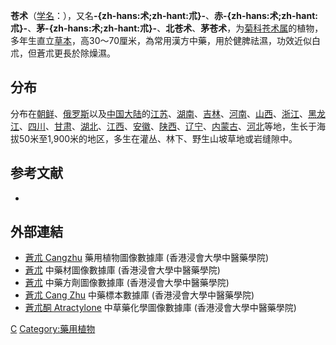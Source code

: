 {{speciesbox
| name = 苍术
| status = 
| status_system = 
| image = ホソバオケラ2.JPG
| genus = Atractylodes
| species = lancea
| authority = (Thunb.) DC.
|synonyms = 
北苍术 ''Atractylodes chinensis'' (DC.) Koidz.
}}

'''苍术'''（[[学名|学名]]：{{lang|la|''Atractylodes lancea''}}），又名'''-{zh-hans:术;zh-hant:朮}-'''、'''赤-{zh-hans:术;zh-hant:朮}-'''、'''茅-{zh-hans:术;zh-hant:朮}-'''、'''北苍术'''、'''茅苍术'''，为[[菊科|菊科]][[苍术属|苍术属]]的植物，多年生直立[[草本|草本]]，高30～70厘米，為常用漢方中藥，用於健脾祛濕，功效近似白朮，但蒼朮更長於除燥濕。

==分布==
分布在[[朝鲜|朝鲜]]、[[俄罗斯|俄罗斯]]以及[[中国大陆|中国大陆]]的[[江苏|江苏]]、[[湖南|湖南]]、[[吉林|吉林]]、[[河南|河南]]、[[山西|山西]]、[[浙江|浙江]]、[[黑龙江|黑龙江]]、[[四川|四川]]、[[甘肃|甘肃]]、[[湖北|湖北]]、[[江西|江西]]、[[安徽|安徽]]、[[陕西|陕西]]、[[辽宁|辽宁]]、[[内蒙古|内蒙古]]、[[河北|河北]]等地，生长于海拔50米至1,900米的地区，多生在灌丛、林下、野生山坡草地或岩缝隙中。

== 参考文献 ==
<div class="references-small">
* {{cite web| url =http://www.bioinfo.cn/db05/KmzwSpecies.php?action=view&id=4314| title =苍术| work =《中国高等植物数据库全库》| publisher =中国科学院微生物研究所| author =昆明植物研究所| accessdate =2009-02-24| deadurl =yes| archiveurl =https://web.archive.org/web/20160305022621/http://www.bioinfo.cn/db05/KmzwSpecies.php?action=view&id=4314| archivedate =2016-03-05}}
</div>

==外部連結==
* [http://libproject.hkbu.edu.hk/was40/detail?lang=ch&channelid=1288&searchword=herb_id=D01359 蒼朮 Cangzhu] {{Wayback|url=http://libproject.hkbu.edu.hk/was40/detail?lang=ch&channelid=1288&searchword=herb_id=D01359 |date=20200405154248 }} 藥用植物圖像數據庫 (香港浸會大學中醫藥學院) {{zh}}{{en}}
*[https://sys01.lib.hkbu.edu.hk/cmed/mmid/detail.php?pid=B00040 蒼朮] 中藥材圖像數據庫  (香港浸會大學中醫藥學院) {{zh}}{{en}} 
*[https://sys02.lib.hkbu.edu.hk/cmfid/index.asp?query=all%2Ccontains%2C%E8%92%BC%E6%9C%AE&facet=type_&lang=cht   蒼朮] {{Wayback|url=https://sys02.lib.hkbu.edu.hk/cmfid/index.asp?query=all%2Ccontains%2C%E8%92%BC%E6%9C%AE&facet=type_&lang=cht |date=20210602212357 }} 中藥方劑圖像數據庫 (香港浸會大學中醫藥學院) {{zh}}{{en}}
* [http://libproject.hkbu.edu.hk/was40/detail?channelid=44273&searchword=herb_id=D00655 蒼朮 Cang Zhu] {{Wayback|url=http://libproject.hkbu.edu.hk/was40/detail?channelid=44273&searchword=herb_id=D00655 |date=20201026011211 }} 中藥標本數據庫 (香港浸會大學中醫藥學院) {{zh-hant}}{{en}}
* [http://libproject.hkbu.edu.hk/was40/detail?channelid=22253&lang=cht&searchword=code=P00459 蒼朮酮 Atractylone] {{Wayback|url=http://libproject.hkbu.edu.hk/was40/detail?channelid=22253&lang=cht&searchword=code=P00459 |date=20160304103119 }} 中草藥化學圖像數據庫 (香港浸會大學中醫藥學院) {{zh}}{{en}}
{{Taxonbar|from=Q5202812}}

[[Category:苍术属|C]]
[[Category:藥用植物|Category:藥用植物]]